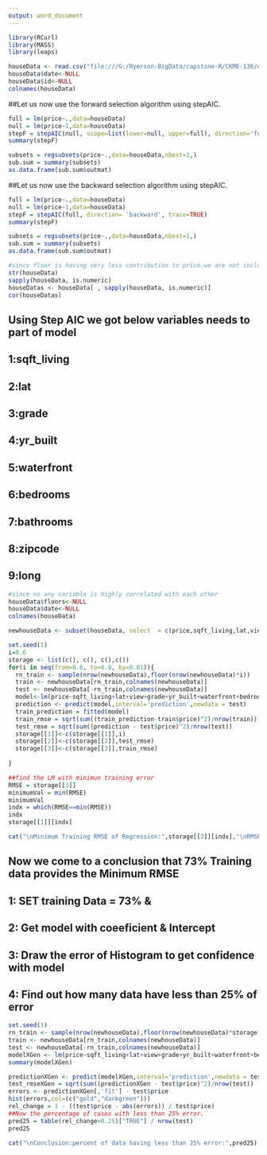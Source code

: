---
output: word_document
---
```{r}
library(RCurl)
library(MASS)
library(leaps)
```

```{r}
houseData <- read.csv("file:///G:/Ryerson-BigData/capstone-R/CKME-136/data/kc_house_data.csv")
houseData$date<-NULL
houseData$id<-NULL
colnames(houseData)
```

##Let us now use the forward selection algorithm using stepAIC.
```{r echo=TRUE}
full = lm(price~.,data=houseData)
null = lm(price~1,data=houseData)
stepF = stepAIC(null, scope=list(lower=null, upper=full), direction='forward', trace=TRUE)
summary(stepF)

subsets = regsubsets(price~.,data=houseData,nbest=1,)
sub.sum = summary(subsets)
as.data.frame(sub.sum$outmat)

```


##Let us now use the backward selection algorithm using stepAIC.
```{r echo=TRUE}
full = lm(price~.,data=houseData)
null = lm(price~1,data=houseData)
stepF = stepAIC(full, direction= 'backward', trace=TRUE)
summary(stepF)

subsets = regsubsets(price~.,data=houseData,nbest=1,)
sub.sum = summary(subsets)
as.data.frame(sub.sum$outmat)

```

```{r echo=TRUE}
#since floor is having very less contribution to price.we are not including floor in our model.
str(houseData)
sapply(houseData, is.numeric)
houseDatas <- houseData[ , sapply(houseData, is.numeric)]
cor(houseDatas)
```

## Using Step AIC we got below variables needs to part of model
## 1:sqft_living 
## 2:lat 
## 3:grade 
## 4:yr_built 
## 5:waterfront 
## 6:bedrooms 
## 7:bathrooms 
## 8:zipcode 
## 9:long

```{r echo=TRUE}
#since no any variable is highly correlated with each other
houseData$floors<-NULL
houseData$date<-NULL
colnames(houseData)
```

```{r echo=TRUE}
newhouseData <- subset(houseData, select  = c(price,sqft_living,lat,view,grade,yr_built,waterfront,bedrooms,bathrooms,zipcode,long))

set.seed(1)
i=0.6
storage <- list(c(), c(), c(),c())
for(i in seq(from=0.6, to=0.9, by=0.01)){
  rn_train <- sample(nrow(newhouseData),floor(nrow(newhouseData)*i))
  train <- newhouseData[rn_train,colnames(newhouseData)]
  test <- newhouseData[-rn_train,colnames(newhouseData)]
  model<-lm(price~sqft_living+lat+view+grade+yr_built+waterfront+bedrooms+bathrooms+zipcode+long,data = train)
  prediction <- predict(model,interval='prediction',newdata = test)
  train_prediction = fitted(model)
  train_rmse = sqrt(sum((train_prediction-train$price)^2)/nrow(train))
  test_rmse = sqrt(sum((prediction - test$price)^2)/nrow(test))
  storage[[1]]<-c(storage[[1]],i)
  storage[[2]]<-c(storage[[2]],test_rmse)
  storage[[3]]<-c(storage[[3]],train_rmse)
 
}

##find the LM with minimun training error
RMSE = storage[[3]]
minimumVal = min(RMSE)
minimumVal
indx = which(RMSE==min(RMSE))
indx
storage[[1]][indx]

cat("\nMinimum Training RMSE of Regression:",storage[[3]][indx],"\nRMSE of testing :",storage[[2]][indx], "\nTraining data Percentage:",storage[[1]][indx])

```


## Now we come to a conclusion that 73% Training data provides the Minimum RMSE
## 1: SET training Data = 73% &
## 2: Get model with coeeficient & Intercept
## 3: Draw the error of Histogram to get confidence with model
## 4: Find out how many data have less than 25% of error
```{r}
set.seed(1)
rn_train <- sample(nrow(newhouseData),floor(nrow(newhouseData)*storage[[1]][indx]))
train <- newhouseData[rn_train,colnames(newhouseData)]
test <- newhouseData[-rn_train,colnames(newhouseData)]
modelXGen <- lm(price~sqft_living+lat+view+grade+yr_built+waterfront+bedrooms+bathrooms+zipcode+long,data = train)
summary(modelXGen)

predictionXGen <- predict(modelXGen,interval='prediction',newdata = test)
test_rmseXGen = sqrt(sum((predictionXGen - test$price)^2)/nrow(test))
errors <- predictionXGen[,'fit'] - test$price
hist(errors,col=(c("gold","darkgreen")))
rel_change = 1 - ((test$price - abs(errors)) / test$price)
##Now the percentage of cases with less than 25% error.
pred25 = table(rel_change<0.25)["TRUE"] / nrow(test)
pred25

cat("\nConclusion:percent of data having less than 25% error:",pred25)
```

